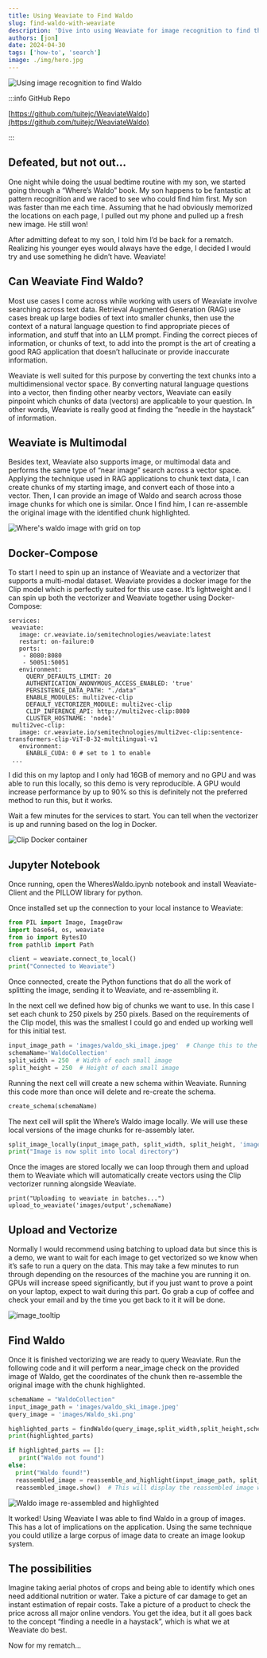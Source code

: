 ```yaml
---
title: Using Weaviate to Find Waldo
slug: find-waldo-with-weaviate
description: 'Dive into using Weaviate for image recognition to find the "needle in a haystack"!'
authors: [jon]
date: 2024-04-30
tags: ['how-to', 'search']
image: ./img/hero.jpg
---
```


![Using image recognition to find Waldo](./img/hero.jpg)

:::info GitHub Repo

[https://github.com/tuitejc/WeaviateWaldo](https://github.com/tuitejc/WeaviateWaldo)

:::

## Defeated, but not out…

One night while doing the usual bedtime routine with my son, we started going through a “Where’s Waldo” book. My son happens to be fantastic at pattern recognition and we raced to see who could find him first. My son was faster than me each time. Assuming that he had obviously memorized the locations on each page, I pulled out my phone and pulled up a fresh new image. He still won!

After admitting defeat to my son, I told him I’d be back for a rematch. Realizing his younger eyes would always have the edge, I decided I would try and use something he didn’t have. Weaviate!

## Can Weaviate Find Waldo?

Most use cases I come across while working with users of Weaviate involve searching across text data. Retrieval Augmented Generation (RAG) use cases break up large bodies of text into smaller chunks, then use the context of a natural language question to find appropriate pieces of information, and stuff that into an LLM prompt. Finding the correct pieces of information, or chunks of text, to add into the prompt is the art of creating a good RAG application that doesn’t hallucinate or provide inaccurate information.

Weaviate is well suited for this purpose by converting the text chunks into a multidimensional vector space. By converting natural language questions into a vector, then finding other nearby vectors, Weaviate can easily pinpoint which chunks of data (vectors) are applicable to your question. In other words, Weaviate is really good at finding the “needle in the haystack” of information.

## Weaviate is Multimodal

Besides text, Weaviate also supports image, or multimodal data and performs the same type of “near image” search across a vector space. Applying the technique used in RAG applications to chunk text data, I can create chunks of my starting image, and convert each of those into a vector. Then, I can provide an image of Waldo and search across those image chunks for which one is similar. Once I find him, I can re-assemble the original image with the identified chunk highlighted.

![Where's waldo image with grid on top](./img/image4.jpg)

## Docker-Compose

To start I need to spin up an instance of Weaviate and a vectorizer that supports a multi-modal dataset. Weaviate provides a docker image for the Clip model which is perfectly suited for this use case. It’s lightweight and I can spin up both the vectorizer and Weaviate together using Docker-Compose:

```
services:
 weaviate:
   image: cr.weaviate.io/semitechnologies/weaviate:latest
   restart: on-failure:0
   ports:
    - 8080:8080
    - 50051:50051
   environment:
     QUERY_DEFAULTS_LIMIT: 20
     AUTHENTICATION_ANONYMOUS_ACCESS_ENABLED: 'true'
     PERSISTENCE_DATA_PATH: "./data"
     ENABLE_MODULES: multi2vec-clip
     DEFAULT_VECTORIZER_MODULE: multi2vec-clip
     CLIP_INFERENCE_API: http://multi2vec-clip:8080
     CLUSTER_HOSTNAME: 'node1'
 multi2vec-clip:
   image: cr.weaviate.io/semitechnologies/multi2vec-clip:sentence-transformers-clip-ViT-B-32-multilingual-v1
   environment:
     ENABLE_CUDA: 0 # set to 1 to enable
 ...
```

I did this on my laptop and I only had 16GB of memory and no GPU and was able to run this locally, so this demo is very reproducible. A GPU would increase performance by up to 90% so this is definitely not the preferred method to run this, but it works.

Wait a few minutes for the services to start. You can tell when the vectorizer is up and running based on the log in Docker.

![Clip Docker container](./img/image3.png)

## Jupyter Notebook

Once running, open the WheresWaldo.ipynb notebook and install Weaviate-Client and the PILLOW library for python.

Once installed set up the connection to your local instance to Weaviate:

```python
from PIL import Image, ImageDraw
import base64, os, weaviate
from io import BytesIO
from pathlib import Path

client = weaviate.connect_to_local()
print("Connected to Weaviate")
```

Once connected, create the Python functions that do all the work of splitting the image, sending it to Weaviate, and re-assembling it.

In the next cell we defined how big of chunks we want to use. In this case I set each chunk to 250 pixels by 250 pixels. Based on the requirements of the Clip model, this was the smallest I could go and ended up working well for this initial test.

```python
input_image_path = 'images/waldo_ski_image.jpeg'  # Change this to the path of your input image
schemaName='WaldoCollection'
split_width = 250  # Width of each small image
split_height = 250  # Height of each small image
```

Running the next cell will create a new schema within Weaviate. Running this code more than once will delete and re-create the schema.

```python
create_schema(schemaName)
```

The next cell will split the Where’s Waldo image locally. We will use these local versions of the image chunks for re-assembly later.

```python
split_image_locally(input_image_path, split_width, split_height, 'images/output')
print("Image is now split into local directory")
```

Once the images are stored locally we can loop through them and upload them to Weaviate which will automatically create vectors using the Clip vectorizer running alongside Weaviate.

```
print("Uploading to weaviate in batches...")
upload_to_weaviate('images/output',schemaName)
```

## Upload and Vectorize

Normally I would recommend using batching to upload data but since this is a demo, we want to wait for each image to get vectorized so we know when it’s safe to run a query on the data. This may take a few minutes to run through depending on the resources of the machine you are running it on. GPUs will increase speed significantly, but if you just want to prove a point on your laptop, expect to wait during this part. Go grab a cup of coffee and check your email and by the time you get back to it it will be done.

![image_tooltip](./img/image1.png)

## Find Waldo

Once it is finished vectorizing we are ready to query Weaviate. Run the following code and it will perform a near_image check on the provided image of Waldo, get the coordinates of the chunk then re-assemble the original image with the chunk highlighted.

```python
schemaName = "WaldoCollection"
input_image_path = 'images/waldo_ski_image.jpeg'
query_image = 'images/Waldo_ski.png'

highlighted_parts = findWaldo(query_image,split_width,split_height,schemaName)
print(highlighted_parts)

if highlighted_parts == []:
   print("Waldo not found")
else:
  print("Waldo found!")
  reassembled_image = reassemble_and_highlight(input_image_path, split_width, split_height, highlighted_parts, 'images/output')
  reassembled_image.show()  # This will display the reassembled image with highlighted parts
```

![Waldo image re-assembled and highlighted](./img/image2.jpg)

It worked! Using Weaviate I was able to find Waldo in a group of images. This has a lot of implications on the application. Using the same technique you could utilize a large corpus of image data to create an image lookup system.

## The possibilities

Imagine taking aerial photos of crops and being able to identify which ones need additional nutrition or water. Take a picture of car damage to get an instant estimation of repair costs. Take a picture of a product to check the price across all major online vendors. You get the idea, but it all goes back to the concept “finding a needle in a haystack”, which is what we at Weaviate do best.

Now for my rematch…


<WhatNext />
